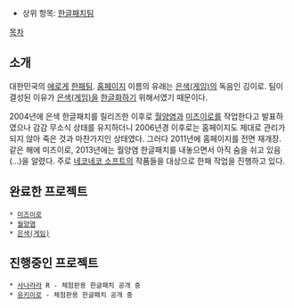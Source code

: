 * 상위 항목: [[한글패치팀]]
[[목차]]
== 소개 ==
대한민국의 [[에로게]] [[한패팀]]. [http://teamginiro.net/ 홈페이지]
이름의 유래는 [[은색(게임)]]의 독음인 깅이로. 팀이 결성된 이유가 [[은색(게임)]]을 [[한글화]]하기 위해서였기 때문이다.

2004년에 은색 한글패치를 릴리즈한 이후로 [[월양염]]과 [[미즈이로]]를 작업한다고 발표하였으나 감감 무소식 상태를 유지하더니 2006년경 이후로는 홈페이지도 제대로 관리가 되지 않아 죽은 것과 마찬가지인 상태였다.
그러다 2011년에 홈페이지를 전면 재개장. 같은 해에 미즈이로, 2013년에는 월양염 한글패치를 내놓으면서 아직 숨을 쉬고 있음(…)을 알렸다.
주로 [[네코네코 소프트]]의 작품들을 대상으로 한패 작업을 진행하고 있다.

== 완료한 프로젝트 ==
 * [[미즈이로]]
 * [[월양염]]
 * [[은색(게임)]]

== 진행중인 프로젝트 ==
 * [[사나라라]] R - 체험판용 한글패치 공개 중
 * [[유키이로]] - 체험판용 한글패치 공개 중
